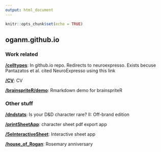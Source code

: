 ```yaml
---
output: html_document
---
```


```r
knitr::opts_chunk$set(echo = TRUE)
```

## oganm.github.io

### Work related

[**/celltypes**](https://oganm.github.io/celltypes): In github.io repo. Redirects to
neuroexpresso. Exists becuse Pantazatos et al. cited NeuroExpresso
using this link

[**/CV**](https://oganm.github.io/CV): CV

[**/brainspriteR/demo**](https://oganm.github.io/brainspriteR/demo): Rmarkdown demo for brainspriteR 

### Other stuff

[**/dndstats**](https://oganm.github.io/dndstats): Is your D&D character rare? II: Off-brand edition

[**/printSheetApp**](https://oganm.github.io/printSheetApp): character sheet pdf export app

[**/5eInteractiveSheet**](https://oganm.github.io/5eInteractiveSheet): Interactive sheet
app

[**/house_of_Rogan**](https://oganm.github.io/house_of_Rogan): Rosemary anniversary